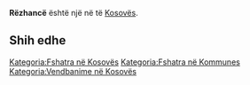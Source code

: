 {{Fshat në 
 | Emri                = Rëzhancë
 | EmriAlt                = 
 | NAME_SHORT_FORM=      
 | NAME_GENERIC=      
 | NAME_SORT_NAME_RO=      REZHANCE
 | FULL_NAME_RO = Rëzhancë
 | FULL_NAME_ND_RO=Rezhance
 | SORT_NAME_RG=REZHANCE
 | FULL_NAME_RG=Rëzhancë
 | FULL_NAME_ND_RG=Rezhance
 | SRP_NAME_SHORT_FORM=      
 | SRP_NAME_GENERIC=      
 | SRP_NAME_SORT_NAME_RO=      
 | SRP_FULL_NAME_RO = 
 | SRP_FULL_NAME_ND_RO=
 | SRP_SORT_NAME_RG=
 | SRP_FULL_NAME_RG=
 | SRP_FULL_NAME_ND_RG=
 | Emri (Rasa dhanore) = 
 | Figura              = 
 | Shteti              = Kosovo
 | Komuna              = 
 | Kodi postar         = 
 | Sipërfaqja          = 

 | Popullsia           = 

 | Regj. i popullsisë  = 
 | Dend. e popullsisë  = 
 | Faqja zyrtare       = 
 <!--- Koordinatat ----> 
 | Gjerësia            = 42.146667
 | Gjatësia            = 21.257222
 | Lartësia            = 
}}
'''Rëzhancë''' është një [[]] në [[]] të [[Kosovës]].

<!-- == Gjeografia == -->
<!-- == Historia == -->
<!-- == Demografia == -->
== Shih edhe ==
{{Komuna }}
{{Kosovo-Administrata-Cung}}

[[Kategoria:Fshatra në Kosovës]]
[[Kategoria:Fshatra në Kommunes ]]
[[Kategoria:Vendbanime në Kosovës]]